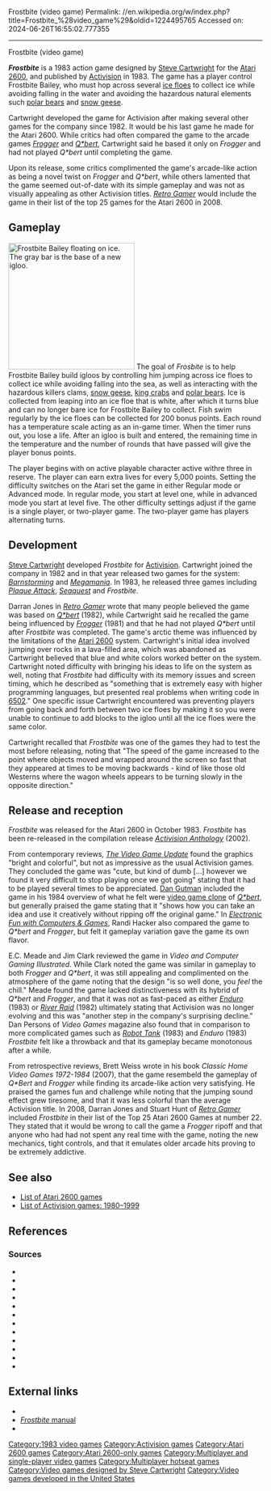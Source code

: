 Frostbite (video game)
Permalink: //en.wikipedia.org/w/index.php?title=Frostbite_%28video_game%29&oldid=1224495765
Accessed on: 2024-06-26T16:55:02.777355



------
Frostbite (video game)
{{Short description|1983 video game}}
{{Infobox video game
|title = Frostbite
|image = Frostbite boxart.jpg
|caption = 
|developer = [[Activision]]
|publisher = Activision{{sfn|Weiss|2007|p=62}}
|designer = [[Steve Cartwright]]
|released = October 1983
|genre = [[Action video game|Action]]
|modes = 1-2 players alternating turns
|platforms = [[Atari 2600]]
}}

'''''Frostbite''''' is a 1983 action game designed by [[Steve Cartwright]] for the [[Atari 2600]], and published by [[Activision]] in 1983. The game has a player control Frostbite Bailey, who must hop across several [[ice floes]] to collect ice while avoiding falling in the water and avoiding the hazardous natural elements such [[Polar bear|polar bears]] and [[Snow goose|snow geese]].

Cartwright developed the game for Activision after making several other games for the company since 1982. It would be his last game he made for the Atari 2600. While critics had often compared the game to the arcade games ''[[Frogger]]'' and ''[[Q*bert]]'', Cartwright said he based it only on ''Frogger'' and had not played ''Q*bert'' until completing the game. 

Upon its release, some critics complimented the game's arcade-like action as being a novel twist on ''Frogger'' and ''Q*bert'', while others lamented that the game seemed out-of-date with its simple gameplay and was not as visually appealing as other Activision titles. ''[[Retro Gamer]]'' would include the game in their list of the top 25 games for the Atari 2600 in 2008.

==Gameplay==
[[Image:Frostbite_Screenshot.png|thumb|left|250px|Frostbite Bailey floating on ice. The gray bar is the base of a new igloo.]]
The goal of ''Frosbite'' is to help Frostbite Bailey build igloos by controlling him jumping across ice floes to collect ice while avoiding falling into the sea, as well as interacting with the hazardous killers clams, [[Snow goose|snow geese]], [[King crab|king crabs]] and [[Polar bear|polar bears]].{{sfn|Activision|1983|ref=manual}} Ice is collected from leaping into an ice floe that is white, after which it turns blue and can no longer bare ice for Frostbite Bailey to collect. Fish swim regularly by the ice floes can be collected for 200 bonus points. Each round has a temperature scale acting as an in-game timer. When the timer runs out, you lose a life. After an igloo is built and entered, the remaining time in the temperature and the number of rounds that have passed will give the player bonus points.{{sfn|Activision|1983|ref=manual}}

The player begins with on active playable character active withre three in reserve. The player can earn extra lives for every 5,000 points.{{sfn|Activision|1983|ref=manual}} Setting the difficulty switches on the Atari set the game in either Regular mode or Advanced mode. In regular mode, you start at level one, while in advanced mode you start at level five. The other difficulty settings adjust if the game is a single player, or two-player game.{{sfn|Activision|1983|ref=manual}} The two-player game has players alternating turns.{{sfn|Weiss|2007|p=62}}{{sfn|Activision|1983|ref=manual}}

==Development==
[[Steve Cartwright]] developed ''Frostbite'' for [[Activision]]. Cartwright joined the company in 1982 and in that year released two games for the system: ''[[Barnstorming (video game)|Barnstorming]]'' and ''[[Megamania]]''. In 1983, he released three games including ''[[Plaque Attack]]'', ''[[Seaquest (video game)|Seaquest]]'' and ''Frostbite''.{{sfn|Jones|2016|p=72}}

Darran Jones in ''[[Retro Gamer]]'' wrote that many people believed the game was based on ''[[Q*bert]]'' (1982), while Cartwright said he recalled the game being influenced by ''[[Frogger]]'' (1981) and that he had not played ''Q*bert'' until after ''Frostbite'' was completed.{{sfn|Jones|2016|p=72}} The game's arctic theme was influenced by the limitations of the [[Atari 2600]] system. Cartwright's initial idea involved jumping over rocks in a lava-filled area, which was abandoned as Cartwright believed that blue and white colors worked better on the system.{{sfn|Jones|2016|p=73}} Cartwright noted difficulty with bringing his ideas to life on the system as well, noting that ''Frostbite'' had difficulty with its memory issues and screen timing, which he described as "something that is extremely easy with higher programming languages, but presented real problems when writing code in [[MOS Technology 6502|6502]]."{{sfn|Jones|2016|p=73}} One specific issue Cartwright encountered was preventing players from going back and forth between two ice floes by making it so you were unable to continue to add blocks to the igloo until all the ice floes were the same color.{{sfn|Jones|2016|p=74}}

Cartwright recalled that ''Frostbite'' was one of the games they had to test the most before releasing, noting that "The speed of the game increased to the point where objects moved and wrapped around the screen so fast that they appeared at times to be moving backwards - kind of like those old Westerns where the wagon wheels appears to be turning slowly in the opposite direction."{{sfn|Jones|2016|p=75}}

==Release and reception==
''Frostbite'' was released for the Atari 2600 in October 1983.{{sfn|The Video Game Update includes Computer Entertainer|1983|p=128|ref=VGU-Rel}} ''Frostbite'' has been re-released in the compilation release ''[[Activision Anthology]]'' (2002).{{sfn|Harris|2003}}

From contemporary reviews, ''[[Computer Entertainer|The Video Game Update]]'' found the graphics "bright and colorful", but not as impressive as the usual Activision games.{{sfn|The Video Game Update includes Computer Entertainer|1983|p=100|ref=VGU-Rev}} They concluded the game was "cute, but kind of dumb [...] however we found it very difficult to stop playing once we got going" stating that it had to be played several times to be appreciated.{{sfn|The Video Game Update includes Computer Entertainer|1983|p=100|ref=VGU-Rev}}
[[Dan Gutman]] included the game in his 1984 overview of what he felt were [[video game clone]] of ''[[Q*bert]]'', but generally praised the game stating that it "shows how you can take an idea and use it creatively without ripping off the original game."{{sfn|Gutman|1984|p=50}} In ''[[Electronic Fun with Computers & Games]]'', Randi Hacker also compared the game to ''Q*bert'' and ''Frogger'', but felt it gameplay variation gave the game its own flavor.{{sfn|Hacker|1984|pp=60-61}}

E.C. Meade and Jim Clark reviewed the game in ''Video and Computer Gaming Illustrated''. While Clark noted the game was similar in gameplay to both ''Frogger'' and ''Q*bert'', it was still appealing and complimented on the atmosphere of the game noting that the design "is so well done, you ''feel'' the chill."{{sfn|Meade|Clark|1983|p=11}} Meade found the game lacked distinctiveness with its hybrid of ''Q*bert'' and ''Frogger'', and that it was not as fast-paced as either ''[[Enduro (video game)|Enduro]]'' (1983) or ''[[River Raid]]'' (1982) ultimately stating that Activision was no longer evolving and this was "another step in the company's surprising decline."{{sfn|Meade|Clark|1983|p=11}} Dan Persons of ''Video Games'' magazine also found that in comparison to more complicated games such as ''[[Robot Tank]]'' (1983) and ''Enduro'' (1983) ''Frostbite'' felt like a throwback and that its gameplay became monotonous after a while.{{sfn|Brownstein|Persons|Sittnick|1984|pp=70-71}}

From retrospective reviews, Brett Weiss wrote in his book ''Classic Home Video Games 1972-1984'' (2007), that the game resembeld the gameplay of ''Q*Bert'' and ''Frogger'' while finding its arcade-like action very satisfying. He praised the games fun and challenge while noting that the jumping sound effect grew tiresome, and that it was less colorful than the average Activision title.{{sfn|Weiss|2007|pp=62-63}} In 2008, Darran Jones and Stuart Hunt of ''[[Retro Gamer]]'' included ''Frostbite'' in their list of the Top 25 Atari 2600 Games at number 22.{{sfn|Jones|Hunt|2008|pp=24-25}} They stated that it would be wrong to call the game a ''Frogger'' ripoff and that anyone who had had not spent any real time with the game, noting the new mechanics, tight controls, and that it emulates older arcade hits proving to be extremely addictive.{{sfn|Jones|Hunt|2008|pp=24-25}}

==See also==
{{Portal|Video games|1980s}}
*[[List of Atari 2600 games]]
*[[List of Activision games: 1980–1999]]

==References==
{{reflist}}

===Sources===
* {{cite book|title=Frostbite Bailey's Arctic Architect's Handbook|publisher=[[Activision]]|id=AX-031-03|year=1983|ref=manual}}
* {{cite magazine|magazine=The Video Game Update includes Computer Entertainer|date=October 1983|volume=2|issue=7|title=Critically Speaking..Atari 2600-Compatible|ref=VGU-Rev}}
* {{cite magazine|magazine=The Video Game Update includes Computer Entertainer|date=November 1983|volume=2|issue=8|title=Availability Update|ref=VGU-Rel}}
* {{cite magazine|magazine=[[Computer Entertainer]]|date=February 1988|volume=6|issue=11|title=Top Designer Joins Accolade|ref=JoinAcc}}
* {{cite magazine|magazine=Video Games|last1=Brownstein|first1=Mark|last2=Persons|first2=Dan|last3=Sittnick|first3=Mike|title=Soft Spot|publisher=Ion International|volume=2|issue=5|date=February 1984}}
* {{cite magazine|magazine=Computer Games|date=April 1984|volume=3|issue=1|publisher=Carnegie Publications|title=The Clones of Q*bert|last=Gutman|first=Dan|authorlink=Dan Gutman}}
* {{cite magazine|magazine=[[Electronic Fun with Computers & Games]]|last=Hacker|first=Randi|title=Hits & Missiles|volume=2|issue=3|date=January 1984}}
* {{cite web|url=https://www.ign.com/articles/2003/12/11/activision-anthology|publisher=[[IGN]]|title=Activision Anthology|last=Harris|first=Craig|date=December 11, 2003|accessdate=November 28, 2023}}
* {{cite magazine|magazine=[[Retro Gamer]]|last1=Jones|first1=Darran|last2=Hunt|first2=Stuart|title=Top 25 Atari 2600 Games|issue=46|year=2008}}
* {{cite magazine|magazine=Retro Gamer|title=The Making of Frostbite|last=Jones|first=Darran|issue=160|publisher=Imagine Publishing Ltd.|year=2016|ISSN=1742-3155}}
* {{cite magazine|magazine=Video and Computer Gaming Illustrated|last1=Meade|first1=E.C.|last2=Clark|first2=Jim|title=Preview|publisher=Ion International|issue=12|date=December 1983|ISSN=0739-4373}}
* {{cite book|title=Classic Home Video Games 1972-1984|last=Weiss|first=Brett|publisher=[[McFarland & Company, Inc.]]|isbn=978-0-7864-3226-4|year=2007}}

==External links==
*{{atarimania|id=11601}}
*[http://www.atariguide.com/i/frostbite.htm ''Frostbite'' manual] {{Webarchive|url=https://web.archive.org/web/20060226185546/http://www.atariguide.com/i/frostbite.htm |date=2006-02-26 }}
*{{IAg|atari_2600_frostbite_1983_activision_steve_cartwright_ax-031|platform=Atari 2600}}

[[Category:1983 video games]]
[[Category:Activision games]]
[[Category:Atari 2600 games]]
[[Category:Atari 2600-only games]]
[[Category:Multiplayer and single-player video games]]
[[Category:Multiplayer hotseat games]]
[[Category:Video games designed by Steve Cartwright]]
[[Category:Video games developed in the United States]]